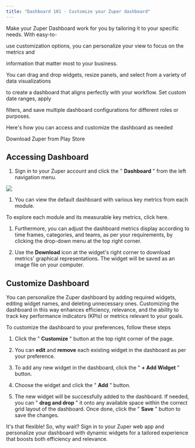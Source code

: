 ```yaml
---
title: "Dashboard 101 - Customize your Zuper dashboard"
---
```


Make your Zuper Dashboard work for you by tailoring it to your specific needs. With easy-to-

use customization options, you can personalize your view to focus on the metrics and

information that matter most to your business.

You can drag and drop widgets, resize panels, and select from a variety of data visualizations

to create a dashboard that aligns perfectly with your workflow. Set custom date ranges, apply

filters, and save multiple dashboard configurations for different roles or purposes.

Here's how you can access and customize the dashboard as needed

<Note>
  Download Zuper from Play Store
</Note>



## Accessing Dashboard

1. Sign in to your Zuper account and click the " **Dashboard** " from the left navigation menu.

![](/Dash-10.png)

1. You can view the default dashboard with various key metrics from each module.

To explore each module and its measurable key metrics, click here.

1. Furthermore, you can adjust the dashboard metrics display according to time frames,
   categories, and teams, as per your requirements, by clicking the drop-down menu at the top
   right corner.

2. Use the **Download** icon at the widget's right corner to download metrics' graphical representations. The widget will be saved as an image file on your computer.

## Customize Dashboard

You can personalize the Zuper dashboard by adding required widgets, editing widget names,
and deleting unnecessary ones. Customizing the dashboard in this way enhances efficiency, relevance, and the ability to track key performance indicators (KPIs) or metrics relevant to your goals.

To customize the dashboard to your preferences, follow these steps

1. Click the " **Customize** " button at the top right corner of the page.

2. You can **edit** and **remove** each existing widget in the dashboard as per your preference.

3. To add any new widget in the dashboard, click the " **+ Add Widget** " button.

4. Choose the widget and click the " **Add** " button.

5. The new widget will be successfully added to the dashboard. If needed, you can " **drag
   and drop** " it onto any available space within the correct grid layout of the dashboard. Once
   done, click the " **Save** " button to save the changes.

It's that flexible! So, why wait? Sign in to your Zuper web app and personalize your
dashboard with dynamic widgets for a tailored experience that boosts both efficiency and
relevance.